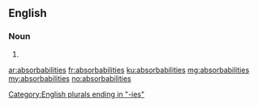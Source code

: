 ==English==

===Noun===
{{head|en|plural}}

# {{plural of|absorbability|lang=en|nocat=1}}

[[Category:English plurals ending in "-ies"]]

[[ar:absorbabilities]]
[[fr:absorbabilities]]
[[ku:absorbabilities]]
[[mg:absorbabilities]]
[[my:absorbabilities]]
[[no:absorbabilities]]